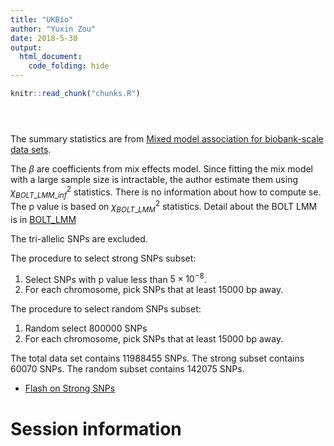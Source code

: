 ```yaml
---
title: "UKBio"
author: "Yuxin Zou"
date: 2018-5-30
output: 
  html_document:
    code_folding: hide
---
```


```r
knitr::read_chunk("chunks.R")
```

<!-- Update knitr chunk options -->
```r
```

<!-- Insert the date the file was last updated -->
```r
```

<!-- Insert the code version (Git commit SHA1) if Git repository exists and R
 package git2r is installed -->
```r
```

The summary statistics are from [Mixed model association for biobank-scale data sets](https://www.biorxiv.org/content/biorxiv/early/2017/09/27/194944.full.pdf).

The $\beta$ are coefficients from mix effects model. Since fitting the mix model with a large sample size is intractable, the author estimate them using $\chi^2_{BOLT\_LMM\_inf}$ statistics. There is no information about how to compute se. The p value is based on $\chi^2_{BOLT\_LMM}$ statistics. Detail about the BOLT LMM is in [BOLT_LMM](https://media.nature.com/original/nature-assets/ng/journal/v47/n3/extref/ng.3190-S1.pdf)

The tri-allelic SNPs are excluded.

The procedure to select strong SNPs subset:

1. Select SNPs with p value less than $5 \times 10^{-8}$.
2. For each chromosome, pick SNPs that at least 15000 bp away. 

The procedure to select random SNPs subset:

1. Random select 800000 SNPs
2. For each chromosome, pick SNPs that at least 15000 bp away. 

The total data set contains 11988455 SNPs. The strong subset contains 60070 SNPs. The random subset contains 142075 SNPs.

* [Flash on Strong SNPs](Flash_UKBio.html)






# Session information

<!-- Insert the session information into the document -->
```r
```
